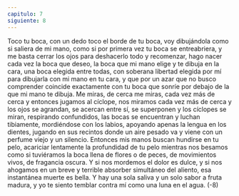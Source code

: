 ```yaml
---
capitulo: 7
siguiente: 8
---
```


Toco tu boca, con un dedo toco el borde de tu boca, voy dibujándola como si
saliera de mi mano, como si por primera vez tu boca se entreabriera, y me basta
cerrar los ojos para deshacerlo todo y recomenzar, hago nacer cada vez la boca
que deseo, la boca que mi mano elige y te dibuja en la cara, una boca elegida
entre todas, con soberana libertad elegida por mí para dibujarla con mi mano en
tu cara, y que por un azar que no busco comprender coincide exactamente con tu
boca que sonríe por debajo de la que mi mano te dibuja.
Me miras, de cerca me miras, cada vez más de cerca y entonces jugamos al
cíclope, nos miramos cada vez más de cerca y los ojos se agrandan, se acercan
entre sí, se superponen y los cíclopes se miran, respirando confundidos, las bocas
se encuentran y luchan tibiamente, mordiéndose con los labios, apoyando apenas
la lengua en los dientes, jugando en sus recintos donde un aire pesado va y viene
con un perfume viejo y un silencio. Entonces mis manos buscan hundirse en tu
pelo, acariciar lentamente la profundidad de tu pelo mientras nos besamos como
si tuviéramos la boca llena de flores o de peces, de movimientos vivos, de
fragancia oscura. Y si nos mordemos el dolor es dulce, y si nos ahogamos en un
breve y terrible absorber simultáneo del aliento, esa instantánea muerte es bella.
Y hay una sola saliva y un solo sabor a fruta madura, y yo te siento temblar
contra mí como una luna en el agua.
(-8)
